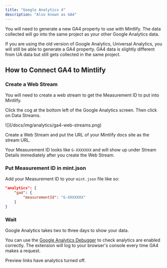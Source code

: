 ```yaml
---
title: "Google Analytics 4"
description: "Also known as GA4"
---
```


You will need to generate a new <Tooltip tip="Google Analytics 4">GA4</Tooltip> property to use with Mintlify. The data collected will go into the same project as your other Google Analytics data.

If you are using the old version of Google Analytics, Universal Analytics, you will still be able to generate a <Tooltip tip="Google Analytics 4">GA4</Tooltip> property. <Tooltip tip="Google Analytics 4">GA4</Tooltip> data is slightly different from UA data but still gets collected in the same project.

## How to Connect GA4 to Mintlify

### Create a Web Stream

You will need to create a web stream to get the Measurement ID to put into Mintlify.

Click the cog at the bottom left of the Google Analytics screen. Then click on Data Streams.

<Frame>![](/docs/img/analytics/ga4-web-streams.png)</Frame>

Create a Web Stream and put the URL of your Mintlify docs site as the stream URL.

Your Measurement ID looks like `G-XXXXXXX` and will show up under Stream Details immediately after you create the Web Stream.

### Put Measurement ID in mint.json

Add your Measurement ID to your `mint.json` file like so:

```json mint.json
"analytics": {
    "ga4": {
        "measurementId": "G-XXXXXXX"
    }
}
```

### Wait

Google Analytics takes two to three days to show your data.

You can use the [Google Analytics Debugger](https://chrome.google.com/webstore/detail/google-analytics-debugger/jnkmfdileelhofjcijamephohjechhna?hl=en) to check analytics are enabled correctly. The extension will log to your browser's console every time GA4 makes a request.

<Note>

Preview links have analytics turned off.

</Note>
